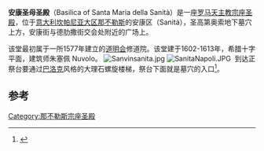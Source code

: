 {{Infobox religious building
| building_name=安康圣母圣殿 <br/> <small> Basilica di Santa Maria della Sanità {{it icon}}</small>
| image=SantaMariaSanitàFacciata.jpg
| image_size=
| caption=立面
| location= [[意大利|意大利]][[坎帕尼亚大区|坎帕尼亚大区]][[那不勒斯|那不勒斯]]
| geo = {{coord|40.8597|N|14.2490|E|type:landmark_region:IT|display=inline,title}}
| religious_affiliation=[[罗马天主教|罗马天主教]]
| district=[[天主教那不勒斯总教区|天主教那不勒斯总教区]]
| consecration_year= 
| status=[[宗座圣殿|宗座圣殿]]
}}
'''安康圣母圣殿'''（Basilica of Santa Maria della Sanità）是一座[[罗马天主教|罗马天主教]][[宗座圣殿|宗座圣殿]]，位于[[意大利|意大利]][[坎帕尼亚大区|坎帕尼亚大区]][[那不勒斯|那不勒斯]]的安康区（Sanità），圣高第奥索地下墓穴上方，安康街与德肋撒街交会处附近的广场上。
 
该堂最初属于一所1577年建立的[[道明会|道明会]]修道院。该堂建于1602-1613年，希腊十字平面，建筑师朱塞佩 Nuvolo。
[[File:Sanvinsanita.jpg|thumb]]
[[File:SanitaNapoli.JPG|thumb]] 
到达正祭台要通过[[巴洛克|巴洛克]]风格的大理石螺旋楼梯，祭台下面就是墓穴的入口<ref>{{Cite web |url=http://www.santamariadellasanita.it/sito/sito.html |title=Website of the Church of Santa Maria della Sanità |access-date=2014-11-23 |archive-date=2020-07-28 |archive-url=https://web.archive.org/web/20200728222409/http://www.santamariadellasanita.it/sito/sito.html |dead-url=no }}</ref>。
 
==参考==
{{reflist}}
{{那不勒斯地标}}
[[Category:那不勒斯宗座圣殿|Category:那不勒斯宗座圣殿]]